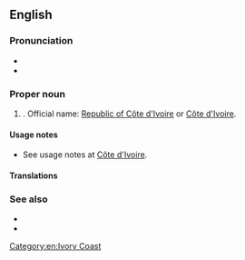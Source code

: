 ==English==
{{wikipedia}}

===Pronunciation===
* {{IPA|en|/ˈaɪvəɹi ˈkoʊst/}}
* {{audio|en|En-us-Ivory Coast.ogg|Audio (US)}}

===Proper noun===
{{en-proper noun|head=[[ivory|Ivory]] [[coast|Coast]]}}

# {{senseid|en|Q1008}}{{place|en|country|r/West Africa}}. Official name: [[Republic of Côte d'Ivoire]] or [[Côte d'Ivoire]].

====Usage notes====
* See usage notes at [[Côte d'Ivoire]].

====Translations====
{{trans-see|id=Q1008|Côte d'Ivoire}}

===See also===
* {{l|en|Appendix:Countries of the world|Countries of the world}}
* {{l|en|Côte d'Ivoire}}<!--semi-anglicised variant without the 'ô'-->

[[Category:en:Ivory Coast]]